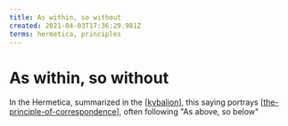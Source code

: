 ```yaml
---
title: As within, so without
created: 2021-04-03T17:36:29.981Z
terms: hermetica, principles
---
```


# As within, so without

In the Hermetica, summarized in the [[kybalion]], this saying portrays [[the-principle-of-correspondence]], often following "As above, so below"

[//begin]: # 'Autogenerated link references for markdown compatibility'
[kybalion]: ../remember/kybalion 'Kybalion'
[the-principle-of-correspondence]: the-principle-of-correspondence 'The Principle of Correspondence'
[//end]: # 'Autogenerated link references'
